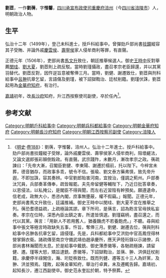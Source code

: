 '''劉茝'''，一作'''劉蒨'''，字'''惟馨'''，[[四川承宣布政使司|四川承宣布政使司]][[重慶府|重慶府]][[涪州|涪州]]（今[[四川省|四川省]][[涪陵市|涪陵市]]）人，明朝政治人物。

==生平==
弘治十二年（1499年），登己未科進士，授戶科給事中。曾彈劾戶部尚書[[掞鐘|掞鐘]]縱容其子受賄、并論外戚[[慶雲侯|慶雲侯]]、[[壽寧侯|壽寧侯]]家人侵牟商利等罪，有直聲。

正德元年（1506年），吏部尚書[[馬文升|馬文升]]致仕，朝廷推舉候選人。御史[[王時中|王時中]]反對舉薦[[閔珪|閔珪]]、[[劉大夏|劉大夏]]，劉茝則上疏反駁。當時劉瑾攝政，盡召孝宗老臣歸還，并以其黨羽替代。劉茝反對，因忤逆旨意被奪俸三月。當時，劉健、謝遷致仕，劉茝與刑科給事中[[呂翀|呂翀]]抗章乞留，言語傷及劉瑾，被下詔獄鞫治、廷杖削籍。劉瑾伏誅，劉茝起用為[[金華府|金華府]][[知府|知府]]，有治行。

[[嘉靖|嘉靖]]初年，改[[長沙府|長沙府]]知府，升江西按察使司副使，卒於任內<ref>《[[明史|明史]]·[[s:明史/卷188|卷188]]》：劉蒨，字惟馨，涪州人。弘治十二年進士。授戶科給事中。劾戶部尚書掞鐘縱子受賕，論外戚慶雲侯、壽寧侯家人侵牟商利，阻壞鹺法，又論文選郎張彩顛倒銓政。有直聲。武宗踐阼，未數月，漸改孝宗之政。蒨疏諫曰：「先帝大漸，召閣臣劉健、李東陽、謝遷於榻前，托以陛下。今梓宮未葬，德音猶存，而政事多乖，號令不信。張瑜、劉文泰方藥弗慎，致先帝升遐，不即加誅，容其奏辨。中官劉郎貽害河南，宜按治，僅調之薊州。戶部奏汰冗員，兵部奏革傳奉，疏皆報罷。夫先帝留健等輔陛下，乃近日批答章奏，以恩侵法，以私掩公，是閣臣不得與聞，而左右近習陰有幹預矣。願遵遺命，信老成，政無大小，悉咨內閣，庶事無壅蔽，權不假竊。」報聞。正德元年，吏部尚書馬文升致仕，廷議推補。御史王時中以閔珪、劉大夏不宜在推舉之列。蒨恐耆德益疏，上疏極論其謬。章下所司，是蒨言，詔為飭言官毋挾私妄奏。孝宗在位時，深悉內臣出鎮之害，所遣皆慎選。劉瑾竊柄，盡召還之，而代以其黨。蒨言：「用新人不若用舊人，猶養饑虎不若養飽虎。」不聽。尋與給事中張文等極言時政缺失五事，忤旨，奪俸三月。劉健、謝遷去位，蒨與刑科給事中呂翀各抗章乞留，語侵瑾。先是，兵科都給事中艾洪劾中官高鳳侄得林營掌錦衣衛。諸疏傳至南京守備武靖伯趙承慶所，應天尹陸珩錄以示諸僚，兵部尚書林瀚聞而太息。於是給事中戴銑、御史薄彥徽等，各馳疏極諫，請留健、遷。瑾等大怒，矯旨逮銑、彥徽等，下詔獄鞫治，並蒨、翀、洪俱廷杖削籍，承慶停半祿閑住，瀚、珩貶秩致仕。既而列健、遷等五十三人為奸黨，及翀、洪並預焉。瑾敗，起蒨金華知府，舉治行卓異，未及遷輒告歸。嘉靖初，起知長沙，遷江西副使卒。御史范永奎訟於朝，特予祭葬。</ref>。

==参考文献==
{{wikisource|明史/卷188}}
{{Reflist}}


{{弘治十二年己未科殿試金榜}}
{{DEFAULTSORT:Liu劉}}
[[Category:明朝戶科給事中|Category:明朝戶科給事中]]
[[Category:明朝兵科都給事中|Category:明朝兵科都給事中]]
[[Category:明朝金華府知府|Category:明朝金華府知府]]
[[Category:明朝長沙府知府|Category:明朝長沙府知府]]
[[Category:明朝江西按察司副使|Category:明朝江西按察司副使]]
[[Category:涪陵人|Category:涪陵人]]